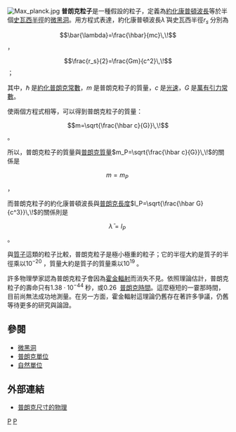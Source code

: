 {{NoteTA|G1=物理學}}
[[File:Max_planck.jpg|thumb]]
'''普朗克粒子'''是一種假設的粒子，定義為[[約化康普頓波長|約化康普頓波長]]等於半個[[史瓦西半徑|史瓦西半徑]]的[[微黑洞|微黑洞]]。用方程式表達，約化康普頓波長<math>\bar{\lambda}\,\!</math>與史瓦西半徑<math>r_s\,\!</math>分別為
:<math>\bar{\lambda}=\frac{\hbar}{mc}\,\!</math>，
:<math>\frac{r_s}{2}=\frac{Gm}{c^2}\,\!</math>；

其中，<math>\hbar\,\!</math>是[[約化普朗克常數|約化普朗克常數]]，<math>m\,\!</math>是普朗克粒子的質量，<math>c\,\!</math>是[[光速|光速]]，<math>G\,\!</math>是[[萬有引力常數|萬有引力常數]]。

使兩個方程式相等，可以得到普朗克粒子的質量：
:<math>m=\sqrt{\frac{\hbar c}{G}}\,\!</math>。

所以，普朗克粒子的質量與[[普朗克質量|普朗克質量]]<math>m_P=\sqrt{\frac{\hbar c}{G}}\,\!</math>的關係是
:<math>m=m_P\,\!</math>，

而普朗克粒子的約化康普頓波長與[[普朗克長度|普朗克長度]]<math>l_P=\sqrt{\frac{\hbar G}{c^3}}\,\!</math>的關係則是
:<math>\bar{\lambda}=l_P\,\!</math>。

與[[質子|質子]]這類的粒子比較，普朗克粒子是極小極重的粒子；它的半徑大約是質子的半徑乘以<math>10^{-20}\,\!</math>，質量大約是質子的質量乘以<math>10^{19}\,\!</math>。

許多物理學家認為普朗克粒子會因為[[霍金輻射|霍金輻射]]而消失不見。依照理論估計，普朗克粒子的壽命只有<math>1.38 \cdot 10^{-44}\,\!</math>秒，或<math>0.26\,\!</math> [[普朗克時間|普朗克時間]]。這麼極短的一霎那時間，目前尚無法成功地測量。在另一方面，霍金輻射這理論仍舊存在著許多爭議，仍舊等待更多的研究與論證。

==參閱==
* [[微黑洞|微黑洞]]
* [[普朗克單位|普朗克單位]]
* [[自然單位|自然單位]]

==外部連結==
*[http://math.ucr.edu/home/baez/planck/node2.html 普朗克尺寸的物理] {{Wayback|url=http://math.ucr.edu/home/baez/planck/node2.html |date=20170701133804 }}

{{Planckunits}}

{{物理學小作品}}

[[Category:量子力學|P]]
[[Category:廣義相對論|P]]